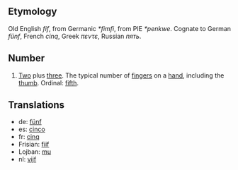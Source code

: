 == Etymology ==
Old English ''fíf'', from Germanic ''*fimfi'', from PIE ''*penkwe''. Cognate to German ''fünf'', French ''cinq'', Greek ''πεντε'', Russian ''пять''.

== Number ==
# [[Two]] plus [[three]]. The typical number of [[finger]]s on a [[hand]], including the [[thumb]]. Ordinal: [[fifth]].

==Translations ==
*de: [[fünf]]
*es: [[cinco]]
*fr: [[cinq]]
*Frisian: [[fiif]]
*Lojban: [[mu]]
*nl: [[vijf]]